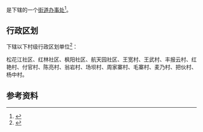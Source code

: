 {{中国乡级行政区|52/01/11/010/000}}

'''{{PAGENAMEBASE}}'''是{{PRC admin/fullname|52/01/11/010/000|3}}下辖的一个[[街道办事处|街道办事处]]<ref>{{PRC admin/ref sgc|{{PRC admin/parent|52/01/11/010/000}}}}</ref>。

== 行政区划 ==
{{PAGENAMEBASE}}下辖以下村级行政区划单位<ref>{{PRC admin/ref sgc|52/01/11/010/000}}</ref>：

松花江社区、红林社区、枫阳社区、航天园社区、王宽村、王武村、丰报云村、红艳村、付官村、陈亮村、翁岩村、场坝村、周家寨村、毛寨村、麦乃村、把伙村、杨中村。

== 参考资料 ==
{{reflist}}

{{贵州行政区划小作品}}
{{PRC admin/navcat|52/01/11/010/000}}